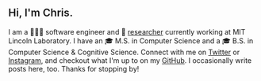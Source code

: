 <h2 style="font-weight: 600">Hi, I'm Chris.</h2>

I am a 👨🏼‍💻 software engineer and 🔬 [researcher](https://scholar.google.com/citations?user=CGImfQsAAAAJ) currently working at MIT Lincoln Laboratory. I have an 🎓 M.S. in Computer Science and a 🎓 B.S. in Computer Science & Cognitive Science. Connect with me on [Twitter](https://twitter.com/chrisvanderloo) or [Instagram](https://www.instagram.com/chrisvanderloo/), and checkout what I'm up to on my [GitHub](https://github.com/chrisvander). I occasionally write posts here, too. Thanks for stopping by!

